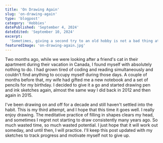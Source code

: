 ```yaml
---
title: 'On Drawing Again'
slug: 'on-drawing-again'
type: 'blogpost'
category: 'Hobbies'
datePublished: 'September 4, 2024'
dateEdited: 'September 10, 2024'
excerpt:
  'Sometimes, giving a second try to an old hobby is not a bad thing at all.'
featuredImage: 'on-drawing-again.jpg'
---
```


Two months ago, while we were looking after a friend's cat in their apartment
during their vacation in Canada, I found myself with absolutely nothing to do. I
had grown tired of coding and reading simultaneously and couldn't find anything
to occupy myself during those days. A couple of months before that, my wife had
gifted me a new notebook and a set of pencils for my birthday. I decided to give
it a go and started drawing pen and ink sketches again, almost the same way I
did back in 2012 and then again in 2015.

I've been drawing on and off for a decade and still haven't settled into the
habit. This is my third attempt, and I hope that this time it goes well. I
really enjoy drawing. The meditative practice of filling in shapes clears my
head, and sometimes I regret not starting to draw consistently many years ago.
So much wasted time, so much wasted potential. I just hope that it will work out
someday, and until then, I will practice. I'll keep this post updated with my
sketches to track progress and motivate myself not to give up.

<ImageWithCaption
  src="posts/on-drawing-again/fragments-3.jpg"
  alt="Fragments III"
  caption="Fragments III"
  layout="left"
/>

<ImageWithCaption
  src="posts/on-drawing-again/fragments-1.jpg"
  alt="Fragments II"
  caption="Fragments II"
  layout="right"
/>

<ImageWithCaption
  src="posts/on-drawing-again/fragments-2.jpg"
  alt="Fragments I"
  caption="Fragments I"
  layout="wide"
/>

<ImageWithCaption
  src="posts/on-drawing-again/huge-tree-sketch.jpg"
  alt="A huge tree"
  caption="A huge tree"
  layout="left"
/>

<ImageWithCaption
  src="posts/on-drawing-again/sheep-sketch.jpg"
  alt="Sheep"
  caption="Sheep"
  layout="right"
/>

<ImageWithCaption
  src="posts/on-drawing-again/trees-sketch.jpg"
  alt="Forest sketches"
  caption="Forest sketches"
  layout="left"
/>

<ImageWithCaption
  src="posts/on-drawing-again/river-sketch.jpg"
  alt="River"
  caption="River"
  layout="right"
/>

